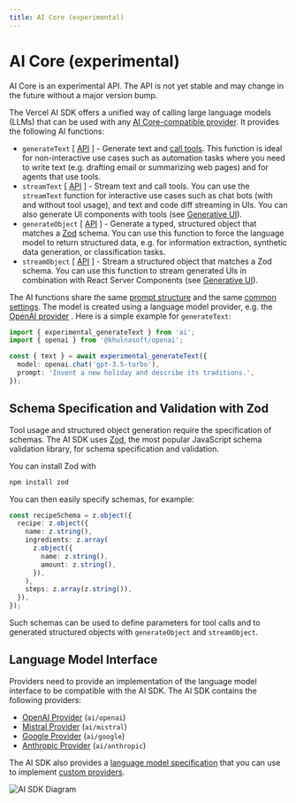 ```yaml
---
title: AI Core (experimental)
---
```



# AI Core (experimental)

<Callout>
  AI Core is an experimental API. The API is not yet stable and may change in
  the future without a major version bump.
</Callout>

The Vercel AI SDK offers a unified way of calling large language models (LLMs) that can be used with any [AI Core-compatible provider](/docs/ai-core#language-model-interface).
It provides the following AI functions:

- `generateText` [ [API](/docs/ai-core/generate-text) ] - Generate text and [call tools](/docs/ai-core/tools).
  This function is ideal for non-interactive use cases such as automation tasks where you need to write text (e.g. drafting email or summarizing web pages) and for agents that use tools.
- `streamText` [ [API](/docs/ai-core/stream-text) ] - Stream text and call tools.
  You can use the `streamText` function for interactive use cases such as chat bots (with and without tool usage), and text and code diff streaming in UIs. You can also generate UI components with tools (see [Generative UI](/docs/concepts/ai-rsc)).
- `generateObject` [ [API](/docs/ai-core/generate-object) ] - Generate a typed, structured object that matches a [Zod](https://zod.dev/) schema.
  You can use this function to force the language model to return structured data, e.g. for information extraction, synthetic data generation, or classification tasks.
- `streamObject` [ [API](/docs/ai-core/stream-object) ] - Stream a structured object that matches a Zod schema.
  You can use this function to stream generated UIs in combination with React Server Components (see [Generative UI](/docs/concepts/ai-rsc)).

The AI functions share the same [prompt structure](/docs/ai-core/prompt) and the same [common settings](/docs/ai-core/settings).
The model is created using a language model provider, e.g. the [OpenAI provider](/docs/ai-core/openai) .
Here is a simple example for `generateText`:

```ts
import { experimental_generateText } from 'ai';
import { openai } from '@khulnasoft/openai';

const { text } = await experimental_generateText({
  model: openai.chat('gpt-3.5-turbo'),
  prompt: 'Invent a new holiday and describe its traditions.',
});
```

## Schema Specification and Validation with Zod

Tool usage and structured object generation require the specification of schemas.
The AI SDK uses [Zod](https://zod.dev/), the most popular JavaScript schema validation library, for schema specification and validation.

You can install Zod with

```sh
npm install zod
```

You can then easily specify schemas, for example:

```ts
const recipeSchema = z.object({
  recipe: z.object({
    name: z.string(),
    ingredients: z.array(
      z.object({
        name: z.string(),
        amount: z.string(),
      }),
    ),
    steps: z.array(z.string()),
  }),
});
```

Such schemas can be used to define parameters for tool calls and to generated structured objects with `generateObject` and `streamObject`.

## Language Model Interface

Providers need to provide an implementation of the language model interface to be compatible with the AI SDK.
The AI SDK contains the following providers:

- [OpenAI Provider](/docs/ai-core/openai) (`ai/openai`)
- [Mistral Provider](/docs/ai-core/mistral) (`ai/mistral`)
- [Google Provider](/docs/ai-core/google) (`ai/google`)
- [Anthropic Provider](/docs/ai-core/anthropic) (`ai/anthropic`)

The AI SDK also provides a [language model specification](https://github.com/khulnasoft/ai/tree/main/packages/core/spec/language-model/v1) that you can use to implement [custom providers](/docs/ai-core/custom-provider).

![AI SDK Diagram](/images/ai-sdk-diagram.png)
